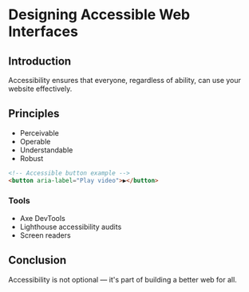 
<MdxLayout>

# Designing Accessible Web Interfaces

## Introduction

Accessibility ensures that everyone, regardless of ability, can use your website effectively.

## Principles

- Perceivable  
- Operable  
- Understandable  
- Robust  

```html
<!-- Accessible button example -->
<button aria-label="Play video">▶</button>
```

### Tools

- Axe DevTools
- Lighthouse accessibility audits
- Screen readers

## Conclusion

Accessibility is not optional — it's part of building a better web for all.

</MdxLayout>